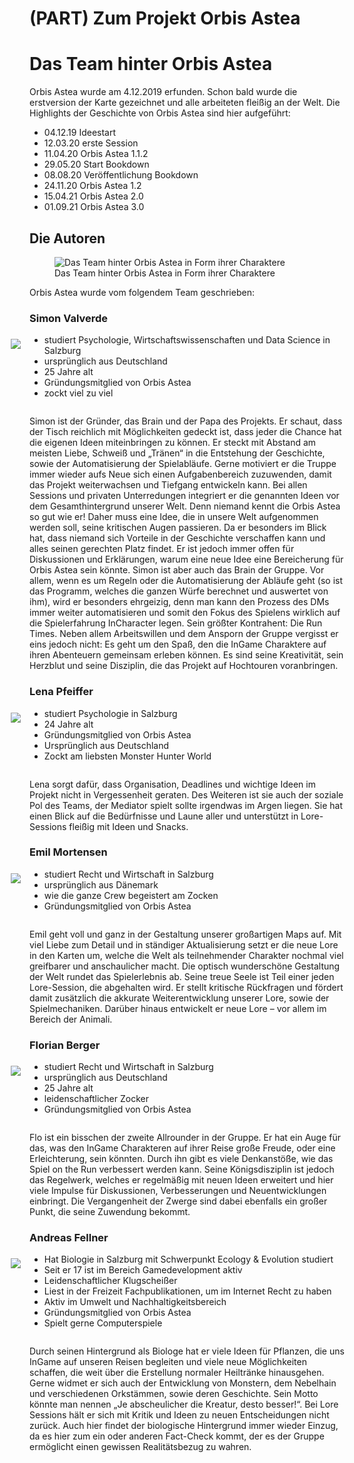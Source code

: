 # (PART) Zum Projekt Orbis Astea {-} 

# Das Team hinter Orbis Astea

Orbis Astea wurde am 4.12.2019 erfunden. Schon bald wurde die erstversion der Karte gezeichnet und alle arbeiteten fleißig an der Welt.
Die Highlights der Geschichte von Orbis Astea sind hier aufgeführt:

* 04.12.19 Ideestart
* 12.03.20 erste Session
* 11.04.20 Orbis Astea 1.1.2
* 29.05.20 Start Bookdown
* 08.08.20 Veröffentlichung Bookdown
* 24.11.20 Orbis Astea 1.2
* 15.04.21 Orbis Astea 2.0
* 01.09.21 Orbis Astea 3.0

## Die Autoren {-}

![Das Team hinter Orbis Astea in Form ihrer Charaktere](Pictures/Team/Team.jpg)

Orbis Astea wurde vom folgendem Team geschrieben:
 
### Simon Valverde {-}

<div style= "float:left;position: relative; right: 30px; top: -7px;">

![](Pictures/Team/Simon.jpg)

</div>

* studiert Psychologie, Wirtschaftswissenschaften und Data Science in Salzburg
* ursprünglich aus Deutschland
* 25 Jahre alt
* Gründungsmitglied von Orbis Astea
* zockt viel zu viel

<div style="clear:both;"></div>

Simon ist der Gründer, das Brain und der Papa des Projekts. Er schaut, dass der Tisch reichlich mit Möglichkeiten gedeckt ist, dass jeder die Chance hat die eigenen Ideen miteinbringen zu können. Er steckt mit Abstand am meisten Liebe, Schweiß und „Tränen“ in die Entstehung der Geschichte, sowie der Automatisierung der Spielabläufe. Gerne motiviert er die Truppe immer wieder aufs Neue sich einen Aufgabenbereich zuzuwenden, damit das Projekt weiterwachsen und Tiefgang entwickeln kann. 
Bei allen Sessions und privaten Unterredungen integriert er die genannten Ideen vor dem Gesamthintergrund unserer Welt. Denn niemand kennt die Orbis Astea so gut wie er! Daher muss eine Idee, die in unsere Welt aufgenommen werden soll, seine kritischen Augen passieren. Da er besonders im Blick hat, dass niemand sich Vorteile in der Geschichte verschaffen kann und alles seinen gerechten Platz findet. Er ist jedoch immer offen für Diskussionen und Erklärungen, warum eine neue Idee eine Bereicherung für Orbis Astea sein könnte. 
Simon ist aber auch das Brain der Gruppe. Vor allem, wenn es um Regeln oder die Automatisierung der Abläufe geht (so ist das Programm, welches die ganzen Würfe berechnet und auswertet von ihm), wird er besonders ehrgeizig, denn man kann den Prozess des DMs immer weiter automatisieren und somit den Fokus des Spielens wirklich auf die Spielerfahrung InCharacter legen. Sein größter Kontrahent: Die Run Times. 
Neben allem Arbeitswillen und dem Ansporn der Gruppe vergisst er eins jedoch nicht: Es geht um den Spaß, den die InGame Charaktere auf ihren Abenteuern gemeinsam erleben können.
Es sind seine Kreativität, sein Herzblut und seine Disziplin, die das Projekt auf Hochtouren voranbringen. 


### Lena Pfeiffer {-}

<div style= "float:left;position: relative; right: 30px; top: -7px;">

![](Pictures/Team/Lena3.jpg)

</div>

* studiert Psychologie in Salzburg
* 24 Jahre alt
* Gründungsmitglied von Orbis Astea
* Ursprünglich aus Deutschland
* Zockt am liebsten Monster Hunter World

<div style="clear:both;"></div>

Lena sorgt dafür, dass Organisation, Deadlines und wichtige Ideen im Projekt nicht in Vergessenheit geraten. Des Weiteren ist sie auch der soziale Pol des Teams, der Mediator spielt sollte irgendwas im Argen liegen. Sie hat einen Blick auf die Bedürfnisse und Laune aller und unterstützt in Lore-Sessions fleißig mit Ideen und Snacks.  


### Emil Mortensen {-}

<div style= "float:left;position: relative; right: 30px; top: -7px;">

![](Pictures/Team/Emil.jpg)

</div>

* studiert Recht und Wirtschaft in Salzburg
* ursprünglich aus Dänemark
* wie die ganze Crew begeistert am Zocken
* Gründungsmitglied von Orbis Astea

<div style="clear:both;"></div>

Emil geht voll und ganz in der Gestaltung unserer großartigen Maps auf. Mit viel Liebe zum Detail und in ständiger Aktualisierung setzt er die neue Lore in den Karten um, welche die Welt als teilnehmender Charakter nochmal viel greifbarer und anschaulicher macht. Die optisch wunderschöne Gestaltung der Welt rundet das Spielerlebnis ab. 
Seine treue Seele ist Teil einer jeden Lore-Session, die abgehalten wird. Er stellt kritische Rückfragen und fördert damit zusätzlich die akkurate Weiterentwicklung unserer Lore, sowie der Spielmechaniken. Darüber hinaus entwickelt er neue Lore – vor allem im Bereich der Animali.


### Florian Berger {-}

<div style= "float:left;position: relative; right: 30px; top: -7px;">

![](Pictures/Team/Florian.jpeg)

</div>

* studiert Recht und Wirtschaft in Salzburg
* ursprünglich aus Deutschland
* 25 Jahre alt
* leidenschaftlicher Zocker
* Gründungsmitglied von Orbis Astea

<div style="clear:both;"></div>

Flo ist ein bisschen der zweite Allrounder in der Gruppe. Er hat ein Auge für das, was den InGame Charakteren auf ihrer Reise große Freude, oder eine Erleichterung, sein könnten. Durch ihn gibt es viele Denkanstöße, wie das Spiel on the Run verbessert werden kann. 
Seine Königsdisziplin ist jedoch das Regelwerk, welches er regelmäßig mit neuen Ideen erweitert und hier viele Impulse für Diskussionen, Verbesserungen und Neuentwicklungen einbringt. 
Die Vergangenheit der Zwerge sind dabei ebenfalls ein großer Punkt, die seine Zuwendung bekommt. 


### Andreas Fellner {-}

<div style= "float:left;position: relative; right: 30px; top: -7px;">

![](Pictures/Team/Andi.jpg)

</div>

* Hat Biologie in Salzburg mit Schwerpunkt Ecology & Evolution studiert
* Seit er 17 ist im Bereich Gamedevelopment aktiv
* Leidenschaftlicher Klugscheißer
* Liest in der Freizeit Fachpublikationen, um im Internet Recht zu haben
* Aktiv im Umwelt und Nachhaltigkeitsbereich
* Gründungsmitglied von Orbis Astea
* Spielt gerne Computerspiele


<div style="clear:both;"></div>

Durch seinen Hintergrund als Biologe hat er viele Ideen für Pflanzen, die uns InGame auf unseren Reisen begleiten und viele neue Möglichkeiten schaffen, die weit über die Erstellung normaler Heiltränke hinausgehen. Gerne widmet er sich auch der Entwicklung von Monstern, dem Nebelhain und verschiedenen Orkstämmen, sowie deren Geschichte. Sein Motto könnte man nennen „Je abscheulicher die Kreatur, desto besser!“. 
Bei Lore Sessions hält er sich mit Kritik und Ideen zu neuen Entscheidungen nicht zurück. Auch hier findet der biologische Hintergrund immer wieder Einzug, da es hier zum ein oder anderen Fact-Check kommt, der es der Gruppe ermöglicht einen gewissen Realitätsbezug zu wahren. 

